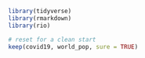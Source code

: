 
```r
library(tidyverse)
library(rmarkdown)
library(rio)
```

```r
# reset for a clean start
keep(covid19, world_pop, sure = TRUE)
```

```r



```

